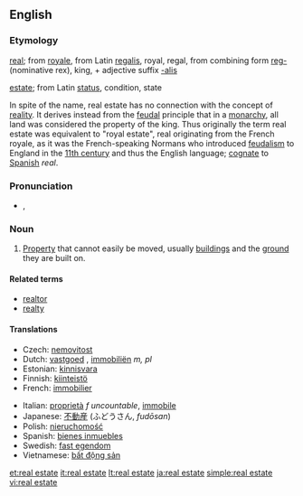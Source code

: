 {{wikipedia}}
==English==

===Etymology===
[[real]]; from {{F.}} [[royale]], from Latin [[regalis]], royal, regal, from combining form [[reg-]] (nominative rex), king, + adjective suffix [[-alis]]

[[estate]]; from Latin [[status]], condition, state

In spite of the name, real estate has no connection with the concept of [[reality]]. It derives instead from the [[feudal]] principle that in a [[monarchy]], all land was considered the property of the king. Thus originally the term real estate was equivalent to "royal estate", real originating from the French royale, as it was the French-speaking Normans who introduced [[feudalism]] to England in the [[11th century]] and thus the English language; [[cognate]] to [[Spanish]] ''real''.

===Pronunciation===
* {{enPR|/rēl' əstāt"/}}, {{IPA|/ˈriːl əˌsteɪt/}}

===Noun===
{{en-noun|-}}

# [[property|Property]] that cannot easily be moved, usually [[building]]s and the [[ground]] they are built on.

====Related terms====
* [[realtor]]
* [[realty]]

====Translations====
{{trans-top|property that cannot easily be moved}}
* Czech: [[nemovitost]] {{f}}
* Dutch: [[vastgoed]] {{n}}, [[immobiliën]] ''m, pl''
* Estonian: [[kinnisvara]]
* Finnish: [[kiinteistö]]
* French: [[immobilier]] {{m}}
{{trans-mid}}
* Italian: [[proprietà]] ''f uncountable'', [[immobile]] {{m}}
* Japanese: [[不動産]] (ふどうさん, ''fudōsan'')
* Polish: [[nieruchomość]] {{f}}
* Spanish: [[bienes inmuebles]] {{m|p}}
* Swedish: [[fast egendom]] {{c}}
* Vietnamese: [[bất động sản]]
{{trans-bottom}}

[[et:real estate]]
[[it:real estate]]
[[lt:real estate]]
[[ja:real estate]]
[[simple:real estate]]
[[vi:real estate]]